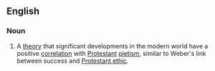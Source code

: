 ==English==
{{wikipedia}}
===Noun===
{{en-noun|-}}
# {{context|sociology|lang=en}} A [[theory]] that significant developments in the modern world have a positive [[correlation]] with [[Protestant]] [[pietism]], similar to Weber's link between success and [[Protestant ethic]].